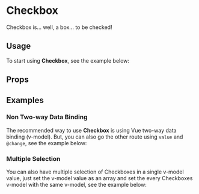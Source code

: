 

<Meta title="Components/Checkbox" of={CheckboxStories} />

# Checkbox
Checkbox is... well, a box... to be checked!

## Usage
To start using **Checkbox**, see the example below:

<Canvas of={CheckboxStories.DocUsage} />

## Props
<ArgTypes of={Checkbox} />

## Examples
### Non Two-way Data Binding
The recommended way to use **Checkbox** is using Vue two-way data binding (v-model). But, you can also go the other route
using `value` and `@change`, see the example below:

<Canvas of={CheckboxStories.DocUsingValue} />

### Multiple Selection
You can also have multiple selection of Checkboxes in a single v-model value, just set the v-model value as an array and
set the every Checkboxes v-model with the same v-model, see the example below:

<Canvas of={CheckboxStories.DocMultiple} />
